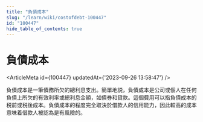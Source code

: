 ```yaml
---
title: "負債成本"
slug: "/learn/wiki/costofdebt-100447"
id: "100447"
hide_table_of_contents: true
---
```



# 負債成本

<ArticleMeta id={100447} updatedAt={'2023-09-26 13:58:47'} />
<div className='border-solid border-b border-t-0 my-4 border-[var(--ifm-color-gray-300)]' />

負債成本是一筆債務所欠的總利息支出。簡單地説，負債成本是公司或個人在任何負債上所欠的有效利率或總利息金額，如債券和貸款。這個費用可以指負債成本的税前或税後成本。負債成本的程度完全取決於借款人的信用能力，因此較高的成本意味着借款人被認為是有風險的。
